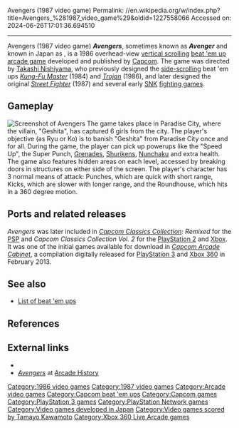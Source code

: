 Avengers (1987 video game)
Permalink: //en.wikipedia.org/w/index.php?title=Avengers_%281987_video_game%29&oldid=1227558066
Accessed on: 2024-06-26T17:01:36.694510



------
Avengers (1987 video game)
{{Ref improve|date=March 2007}}
{{Infobox video game
|title = Avengers 
|image = Avenger-arcadegame.jpg
|caption = Arcade flyer of ''Avenger''.
|developer = [[Capcom]]
|publisher = Capcom
|director = [[Takashi Nishiyama]]
|designer =
|platforms = [[Arcade Game|Arcade]]
|released = {{vgrelease|JP|[[1986 in video gaming|December 1986]]<ref name="Akagi">{{cite book |last1=Akagi |first1=Masumi |title=アーケードTVゲームリスト国内•海外編(1971-2005) |trans-title=Arcade TV Game List: Domestic • Overseas Edition (1971-2005) |date=13 October 2006 |publisher=Amusement News Agency |lang=ja |location=Japan |isbn=978-4990251215 |pages=23, 112 |url=https://archive.org/details/ArcadeGameList1971-2005/page/n24}}</ref><ref>{{cite web |title=アーケード 1986 |trans-title=Arcade 1986 |url=http://www.capcom.co.jp/gallery/arcade/1986/index.html |archive-url=https://web.archive.org/web/19981207070807/http://www.capcom.co.jp/gallery/arcade/1986/index.html |website=[[Capcom]] |year=1997 |lang=ja |url-status=dead |archive-date=1998-12-07 |access-date=15 April 2021}}</ref>|NA|February 1987<ref name="Akagi"/>}}
|genre = [[Beat 'em up]]
|modes = [[Single-player video game|Single-player]], [[Multiplayer video game|multiplayer]]
}}
'''''Avengers''''', sometimes known as '''''Avenger''''' and known in Japan as {{nihongo|'''''Hissatsu Buraiken'''''|必殺 無頼拳||lit. "Deadly Ruffian Fist"}}, is a 1986 overhead-view [[vertical scrolling]] [[beat 'em up]] [[arcade game]] developed and published by [[Capcom]]. The game was directed by [[Takashi Nishiyama]], who previously designed the [[side-scrolling]] beat 'em ups ''[[Kung-Fu Master (video game)|Kung-Fu Master]]'' (1984) and ''[[Trojan (video game)|Trojan]]'' (1986), and later designed the original ''[[Street Fighter (video game)|Street Fighter]]'' (1987) and several early [[SNK]] [[fighting games]].

==Gameplay==
[[Image:Avengers Capcom.png|thumb|left|Screenshot of ''Avengers'']]
The game takes place in Paradise City, where the villain, "Geshita", has captured 6 girls from the city. The player's objective (as Ryu or Ko) is to banish "Geshita" from Paradise City once and for all. During the game, the player can pick up powerups like the "Speed Up", the Super Punch, [[Grenade]]s, [[Shuriken]]s, [[Nunchaku]] and extra health. The game also features hidden areas on each level, accessed by breaking doors in structures on either side of the screen. The player's character has 3 normal means of attack: Punches, which are quick with short range, Kicks, which are slower with longer range, and the Roundhouse, which hits in a 360 degree motion.

==Ports and related releases==
''Avengers'' was later included in ''[[Capcom Classics Collection]]: Remixed'' for the [[PlayStation Portable|PSP]] and ''Capcom Classics Collection Vol. 2'' for the [[PlayStation 2]] and [[Xbox (console)|Xbox]]. It was one of the initial games available for download in ''[[Capcom Arcade Cabinet]]'', a compilation digitally released for [[PlayStation 3]] and [[Xbox 360]] in February 2013.

==See also==
* [[List of beat 'em ups]]

==References==
{{reflist}}

==External links==
* {{KLOV game|id=6978|name=Avengers}}
* [http://www.arcade-history.com/?n=avengers&page=detail&id=154 ''Avengers''] at [http://www.arcade-history.com/index.php?page=news Arcade History]

[[Category:1986 video games]]
[[Category:1987 video games]]
[[Category:Arcade video games]]
[[Category:Capcom beat 'em ups]]
[[Category:Capcom games]]
[[Category:PlayStation 3 games]]
[[Category:PlayStation Network games]]
[[Category:Video games developed in Japan]]
[[Category:Video games scored by Tamayo Kawamoto]]
[[Category:Xbox 360 Live Arcade games]]